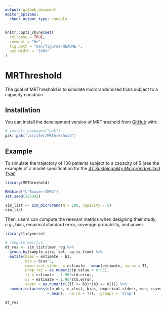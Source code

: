 ```yaml
---
output: github_document
editor_options: 
  chunk_output_type: console
---
```


<!-- README.md is generated from README.Rmd. Please edit that file -->

```r
knitr::opts_chunk$set(
  collapse = TRUE,
  comment = "#>",
  fig.path = "man/figures/README-",
  out.width = "100%"
)
```

# MRThreshold

<!-- badges: start -->
<!-- badges: end -->

The goal of MRThreshold is to simulate microrandomized trials subject to a capacity constrain.

## Installation

You can install the development version of MRThreshold from [GitHub](https://github.com/) with:

``` r
# install.packages("pak")
pak::pak("vsritter/MRThreshold")
```

## Example

To simulate the trajectory of 100 patients subject to a capacity of 5 (see the example of a model specification for the [*4T Sustainability Microrandomized Trial*](https://vsritter.github.io/MRThreshold/articles/microrandomization_setup.html))

```r
library(MRThreshold)

RNGkind("L'Ecuyer-CMRG")
set.seed(365342)

sim_list <- sim_microrand(N = 100, capacity = 5)
sim_list
```

Then, users can compute the relevant metrics when designing their study, *e.g.*, bias, empirical standard error, coverage probability, and power.

```r
library(tidyverse)
```


```r
# compute metrics
dt_res <- sim_list$lmer_reg %>% 
  group_by(sample_size, set, up_to_time) %>% 
  mutate(bias = estimate - b3,
         mse = bias^2,
         empirical_stderr = estimate - mean(estimate, na.rm = T),
         prop_rej = as.numeric(p.value < 0.05),
         ll = estimate - 1.96*std.error,
         ul = estimate + 1.96*std.error,
         cover = as.numeric((ll <= b3)*(b3 <= ul))) %>% 
  summarise(across(c(n_obs, n_clust, bias, empirical_stderr, mse, cover, prop_rej),
                   ~ mean(., na.rm = T)), .groups = 'drop')

dt_res
```

